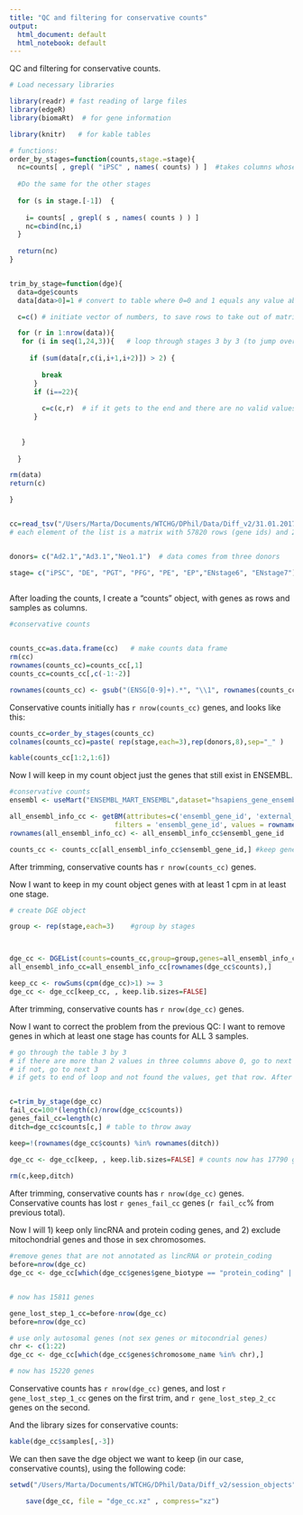 ```yaml
---
title: "QC and filtering for conservative counts"
output:
  html_document: default
  html_notebook: default
---
```


QC and filtering for conservative counts.

```r

# Load necessary libraries

library(readr) # fast reading of large files
library(edgeR)
library(biomaRt)  # for gene information

library(knitr)   # for kable tables

# functions:
order_by_stages=function(counts,stage.=stage){
  nc=counts[ , grepl( "iPSC" , names( counts) ) ]  #takes columns whose name matches x
  
  #Do the same for the other stages
  
  for (s in stage.[-1])  {         
    
    i= counts[ , grepl( s , names( counts ) ) ]
    nc=cbind(nc,i)
  }
  
  return(nc)
}


trim_by_stage=function(dge){
  data=dge$counts
  data[data>0]=1 # convert to table where 0=0 and 1 equals any value above 0

  c=c() # initiate vector of numbers, to save rows to take out of matrix

  for (r in 1:nrow(data)){
   for (i in seq(1,24,3)){   # loop through stages 3 by 3 (to jump over samples of same stage)
    
     if (sum(data[r,c(i,i+1,i+2)]) > 2) {
      
        break
      }
      if (i==22){
      
        c=c(c,r)  # if it gets to the end and there are no valid values, append to vector
      }
    
    
   }
  
  }

rm(data)
return(c)

}


cc=read_tsv("/Users/Marta/Documents/WTCHG/DPhil/Data/Diff_v2/31.01.2017.Differentiation_v2.gene.counts.tsv")  # master object, is a list of matrices (24 elements, 1 per sample)
# each element of the list is a matrix with 57820 rows (gene ids) and 26 columns (gene id, length, counts, TPM, etc)


donors= c("Ad2.1","Ad3.1","Neo1.1")  # data comes from three donors

stage= c("iPSC", "DE", "PGT", "PFG", "PE", "EP","ENstage6", "ENstage7") # 8 stages
 

```
After loading the counts, I create a "counts" object, with genes as rows and samples as columns. 


```r

#conservative counts


counts_cc=as.data.frame(cc)   # make counts data frame
rm(cc)
rownames(counts_cc)=counts_cc[,1]
counts_cc=counts_cc[,c(-1:-2)]

rownames(counts_cc) <- gsub("(ENSG[0-9]+).*", "\\1", rownames(counts_cc)) # cut everything after the dot


```

Conservative counts initially has `r nrow(counts_cc)` genes, and looks like this: 

```r

counts_cc=order_by_stages(counts_cc)
colnames(counts_cc)=paste( rep(stage,each=3),rep(donors,8),sep="_" )

kable(counts_cc[1:2,1:6])

```

Now I will keep in my count object just the genes that still exist in ENSEMBL.

```r

#conservative counts
ensembl <- useMart("ENSEMBL_MART_ENSEMBL",dataset="hsapiens_gene_ensembl",host="www.ensembl.org")

all_ensembl_info_cc <- getBM(attributes=c('ensembl_gene_id', 'external_gene_name', 'gene_biotype', 'chromosome_name'),
                          filters = 'ensembl_gene_id', values = rownames(counts_cc), mart = ensembl)
rownames(all_ensembl_info_cc) <- all_ensembl_info_cc$ensembl_gene_id

counts_cc <- counts_cc[all_ensembl_info_cc$ensembl_gene_id,] #keep genes in counts whose Ensembl geneID still exists in current genome build. 52699 remaining

```

After trimming,  conservative counts has `r nrow(counts_cc)` genes.

Now I want to keep in my count object genes with at least 1 cpm in at least one stage.


```r


# create DGE object

group <- rep(stage,each=3)    #group by stages 



dge_cc <- DGEList(counts=counts_cc,group=group,genes=all_ensembl_info_cc) 
all_ensembl_info_cc=all_ensembl_info_cc[rownames(dge_cc$counts),] 

keep_cc <- rowSums(cpm(dge_cc)>1) >= 3   
dge_cc <- dge_cc[keep_cc, , keep.lib.sizes=FALSE]     

```
After trimming,  conservative counts has `r nrow(dge_cc)` genes.

Now I want to correct the problem from the previous QC: I want to remove genes in which at least one stage has counts for ALL 3 samples.

```r
# go through the table 3 by 3
# if there are more than 2 values in three columns above 0, go to next row.
# if not, go to next 3
# if gets to end of loop and not found the values, get that row. After loop, subset matrix excluding those rows


c=trim_by_stage(dge_cc)
fail_cc=100*(length(c)/nrow(dge_cc$counts))
genes_fail_cc=length(c)
ditch=dge_cc$counts[c,] # table to throw away

keep=!(rownames(dge_cc$counts) %in% rownames(ditch))

dge_cc <- dge_cc[keep, , keep.lib.sizes=FALSE] # counts now has 17790 genes
    
rm(c,keep,ditch)

```
After trimming, conservative counts has `r nrow(dge_cc)` genes. Conservative counts has lost  `r genes_fail_cc` genes (`r fail_cc`% from previous total).

Now I will 1) keep only lincRNA and protein coding genes, and 2) exclude mitochondrial genes and those in sex chromosomes.

``` r
#remove genes that are not annotated as lincRNA or protein_coding
before=nrow(dge_cc)
dge_cc <- dge_cc[which(dge_cc$genes$gene_biotype == "protein_coding" | dge_cc$genes$gene_biotype == "lincRNA"),]


# now has 15811 genes

gene_lost_step_1_cc=before-nrow(dge_cc)
before=nrow(dge_cc)

# use only autosomal genes (not sex genes or mitocondrial genes)
chr <- c(1:22)
dge_cc <- dge_cc[which(dge_cc$genes$chromosome_name %in% chr),]

# now has 15220 genes


```
Conservative counts has `r nrow(dge_cc)` genes, and lost `r gene_lost_step_1_cc` genes on the first trim, and `r gene_lost_step_2_cc` genes on the second. 


And the library sizes for conservative counts:

``` r
kable(dge_cc$samples[,-3])
```

We can then save the dge object we want to keep (in our case, conservative counts), using the following code:


``` r
setwd("/Users/Marta/Documents/WTCHG/DPhil/Data/Diff_v2/session_objects")

    save(dge_cc, file = "dge_cc.xz" , compress="xz")
```


